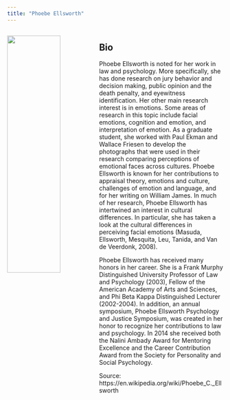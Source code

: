 ```yaml
---
title: "Phoebe Ellsworth"
---
```


::: columns
::: {.column width="40%"}

![](keynote_PE.jpg){width=80%}
:::

::: {.column width="60%"}

## Bio

Phoebe Ellsworth is noted for her work in law and psychology. More specifically, she has done research on jury behavior and decision making, public opinion and the death penalty, and eyewitness identification. Her other main research interest is in emotions. Some areas of research in this topic include facial emotions, cognition and emotion, and interpretation of emotion. As a graduate student, she worked with Paul Ekman and Wallace Friesen to develop the photographs that were used in their research comparing perceptions of emotional faces across cultures. Phoebe Ellsworth is known for her contributions to appraisal theory, emotions and culture, challenges of emotion and language, and for her writing on William James. In much of her research, Phoebe Ellsworth has intertwined an interest in cultural differences. In particular, she has taken a look at the cultural differences in perceiving facial emotions (Masuda, Ellsworth, Mesquita, Leu, Tanida, and Van de Veerdonk, 2008).

Phoebe Ellsworth has received many honors in her career. She is a Frank Murphy Distinguished University Professor of Law and Psychology (2003), Fellow of the American Academy of Arts and Sciences, and Phi Beta Kappa Distinguished Lecturer (2002-2004). In addition, an annual symposium, Phoebe Ellsworth Psychology and Justice Symposium, was created in her honor to recognize her contributions to law and psychology. In 2014 she received both the Nalini Ambady Award for Mentoring Excellence and the Career Contribution Award from the Society for Personality and Social Psychology. 

Source: https://en.wikipedia.org/wiki/Phoebe_C._Ellsworth
:::
:::
